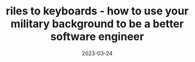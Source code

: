 ---
title: riles to keyboards - how to use your military background to be a better software engineer
date: '2023-03-24'
tags: ['career']
draft: false
summary: How you can use your military background to be a better software engineer
images: []
layout: PostLayout
canonicalUrl:
---